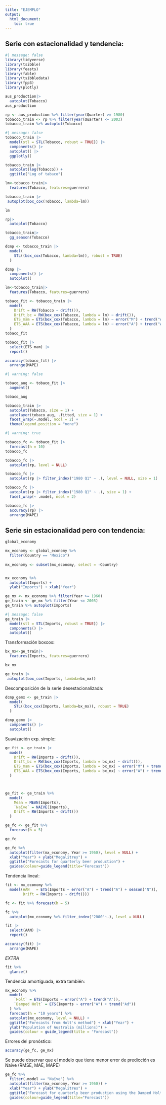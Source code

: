 ---
title: "EJEMPLO"
output:
  html_document:
    toc: true
---

## Serie con estacionalidad y tendencia:

```{r}
#| message: false
library(tidyverse)
library(tsibble)
library(feasts)
library(fable)
library(tsibbledata)
library(fpp3)
library(plotly)
```

```{r}
aus_production|>
  autoplot(Tobacco)
aus_production
```

```{r}
rp <- aus_production %>% filter(year(Quarter) >= 1980)
tobacco_train <- rp %>% filter(year(Quarter) <= 2003)
tobacco_train %>% autoplot(Tobacco)
```

```{r}
#| message: false
tobacco_train |> 
  model(stl = STL(Tobacco, robust = TRUE)) |> 
  components() |> 
  autoplot() |> 
  ggplotly()
```

```{r}
tobacco_train |> 
  autoplot(log(Tobacco)) +
  ggtitle("Log of tabaco")
```

```{r}
lm<-tobacco_train|>
  features(Tobacco, features=guerrero)

tobacco_train |>
 autoplot(box_cox(Tobacco, lambda=lm))

lm

rp|>
  autoplot(Tobacco)
```

```{r}
tobacco_train|>
  gg_season(Tobacco)
```

```{r}
dcmp <- tobacco_train |> 
  model(
    STL((box_cox(Tobacco, lambda=lm)), robust = TRUE)
  )

dcmp |> 
  components() |> 
  autoplot()
```

```{r}
lm<-tobacco_train|>
  features(Tobacco, features=guerrero)

tobaco_fit <- tobacco_train |>
  model(
    Drift = RW(Tobacco ~ drift()),
    Drift_bc = RW(box_cox(Tobacco, lambda = lm) ~ drift()),
    ETS_mam = ETS(box_cox(Tobacco, lambda = lm) ~ error("M") + trend("A") + season("M"), opt_crit = "lik"),
    ETS_AAA = ETS(box_cox(Tobacco, lambda = lm) ~ error("A") + trend("A") + season("A"), opt_crit = "lik")
  )
tobaco_fit
```

```{r}
tobaco_fit |> 
  select(ETS_mam) |> 
  report()
```

```{r}

accuracy(tobaco_fit) |> 
  arrange(MAPE)
```

```{r}
#| warning: false

tobaco_aug <- tobaco_fit |> 
  augment()

tobaco_aug

tobacco_train |> 
  autoplot(Tobacco, size = 1) + 
  autolayer(tobaco_aug, .fitted, size = 1) +
  facet_wrap(~.model, ncol = 2) +
  theme(legend.position = "none")
```

```{r}
#| warning: true

tobacco_fc <- tobaco_fit |> 
  forecast(h = 10)
tobacco_fc

tobacco_fc |> 
  autoplot(rp, level = NULL)

tobacco_fc |> 
  autoplot(rp |> filter_index("1980 Q1" ~ .), level = NULL, size = 1)

tobacco_fc |> 
  autoplot(rp |> filter_index("1980 Q1" ~ .), size = 1) +
  facet_wrap(~ .model, ncol = 2)

tobacco_fc |> 
  accuracy(rp) |> 
  arrange(MAPE)
```

## Serie sin estacionalidad pero con tendencia:

```{r}
global_economy

mx_economy <- global_economy %>%
  filter(Country == "Mexico")
  
mx_economy <- subset(mx_economy, select = -Country)


mx_economy %>%
  autoplot(Imports) +
  ylab("Imports") + xlab("Year")
```

```{r}
ge_mx <- mx_economy %>% filter(Year >= 1960)
ge_train <- ge_mx %>% filter(Year <= 2005)
ge_train %>% autoplot(Imports)

```

```{r}
#| message: false
ge_train |> 
  model(stl = STL(Imports, robust = TRUE)) |> 
  components() |> 
  autoplot() 
```

Transformación boxcox:

```{r}
bx_mx<-ge_train|>
  features(Imports, features=guerrero)

bx_mx

ge_train |>
 autoplot(box_cox(Imports, lambda=bx_mx))
```

Descomposición de la serie desestacionalizada:

```{r}
dcmp_gemx <- ge_train |> 
  model(
    STL((box_cox(Imports, lambda=bx_mx)), robust = TRUE)
  )

dcmp_gemx |> 
  components() |> 
  autoplot()
```

Suavización exp. simple:

```{r}
ge_fit <- ge_train |>
  model(
    Drift = RW(Imports ~ drift()),
    Drift_bc = RW(box_cox(Imports, lambda = bx_mx) ~ drift()),
    ETS_mam = ETS(box_cox(Imports, lambda = bx_mx) ~ error("M") + trend("A") + season("M"), opt_crit = "lik"),
    ETS_AAA = ETS(box_cox(Imports, lambda = bx_mx) ~ error("A") + trend("A") + season("A"), opt_crit = "lik")
  )



ge_fit <- ge_train %>%
  model(
    Mean = MEAN(Imports),
    `Naïve` = NAIVE(Imports),
    Drift = RW(Imports ~ drift())
  )

ge_fc <- ge_fit %>%
  forecast(h = 5)

ge_fc

ge_fc %>%
  autoplot(filter(mx_economy, Year >= 1960), level = NULL) +
  xlab("Year") + ylab("Megalitres") +
  ggtitle("Forecasts for quarterly beer production") +
  guides(colour=guide_legend(title="Forecast"))
```

Tendencia lineal:

```{r}
fit <- mx_economy %>%
  model(AAN   = ETS(Imports ~ error("A") + trend("A") + season("N")),
        Drift = RW(Imports ~ drift()))

fc <- fit %>% forecast(h = 5)

fc %>% 
  autoplot(mx_economy %>% filter_index("2000"~.), level = NULL)
```

```{r}
fit |> 
  select(AAN) |> 
  report()
```

```{r}
accuracy(fit) |> 
  arrange(MAPE)
```

*EXTRA*

```{r}
fit %>% 
  glance()

```

Tendencia amortiguada, extra también:

```{r}
mx_economy %>%
  model(
    `Holt` = ETS(Imports ~ error("A") + trend("A")),
    `Damped Holt` = ETS(Imports ~ error("A") + trend("Ad"))
  ) %>%
  forecast(h = "10 years") %>%
  autoplot(mx_economy, level = NULL) +
  ggtitle("Forecasts from Holt's method") + xlab("Year") +
  ylab("Population of Australia (millions)") +
  guides(colour = guide_legend(title = "Forecast"))
```

Errores del pronóstico:

```{r}
accuracy(ge_fc, ge_mx)
```

Se puede observar que el modelo que tiene menor error de predicción es Naive (RMSE, MAE, MAPE)

```{r}
ge_fc %>%
  filter(.model == "Naïve") %>% 
  autoplot(filter(mx_economy, Year >= 1960)) +
  xlab("Year") + ylab("Megalitres") +
  ggtitle("Forecast for quarterly beer production using the Damped Holt Winters method") +
  guides(colour=guide_legend(title="Forecast"))
```
